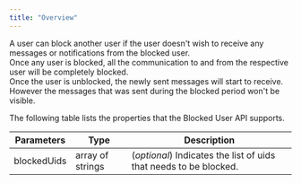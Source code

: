 ```yaml
---
title: "Overview"
---
```


A user can block another user if the user doesn't wish to receive any messages or notifications from the blocked user.\
Once any user is blocked, all the communication to and from the respective user will be completely blocked.\
Once the user is unblocked, the newly sent messages will start to receive. However the messages that was sent during the blocked period won't be visible.

The following table lists the properties that the Blocked User API supports.

| Parameters  | Type             | Description                                                       |
| ----------- | ---------------- | ----------------------------------------------------------------- |
| blockedUids | array of strings | (*optional*) Indicates the list of uids that needs to be blocked. |
